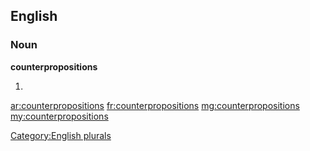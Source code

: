 ==English==

===Noun===
'''counterpropositions'''

# {{plural of|[[counterproposition]]}}

[[Category:English plurals]]

[[ar:counterpropositions]]
[[fr:counterpropositions]]
[[mg:counterpropositions]]
[[my:counterpropositions]]